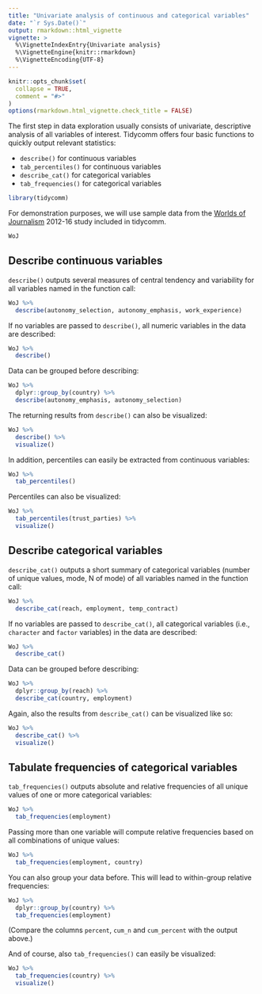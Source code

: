 ```yaml
---
title: "Univariate analysis of continuous and categorical variables"
date: "`r Sys.Date()`"
output: rmarkdown::html_vignette
vignette: >
  %\VignetteIndexEntry{Univariate analysis}
  %\VignetteEngine{knitr::rmarkdown}
  %\VignetteEncoding{UTF-8}
---
```


```r
knitr::opts_chunk$set(
  collapse = TRUE,
  comment = "#>"
)
options(rmarkdown.html_vignette.check_title = FALSE)
```

The first step in data exploration usually consists of univariate, descriptive analysis of all variables of interest. Tidycomm offers four basic functions to quickly output relevant statistics:

- `describe()` for continuous variables
- `tab_percentiles()` for continuous variables
- `describe_cat()` for categorical variables
- `tab_frequencies()` for categorical variables

```r
library(tidycomm)
```

For demonstration purposes, we will use sample data from the [Worlds of Journalism](https://worldsofjournalism.org/) 2012-16 study included in tidycomm. 

```r
WoJ
```


## Describe continuous variables

`describe()` outputs several measures of central tendency and variability for all variables named in the function call:

```r
WoJ %>%  
  describe(autonomy_selection, autonomy_emphasis, work_experience)
```

If no variables are passed to `describe()`, all numeric variables in the data are described:

```r
WoJ %>% 
  describe()
```

Data can be grouped before describing:

```r
WoJ %>%  
  dplyr::group_by(country) %>% 
  describe(autonomy_emphasis, autonomy_selection)
```

The returning results from `describe()` can also be visualized:

```r
WoJ %>% 
  describe() %>% 
  visualize()
```

In addition, percentiles can easily be extracted from continuous variables:

```r
WoJ %>% 
  tab_percentiles()
```

Percentiles can also be visualized:

```r
WoJ %>% 
  tab_percentiles(trust_parties) %>% 
  visualize()
```



## Describe categorical variables

`describe_cat()` outputs a short summary of categorical variables (number of unique values, mode, N of mode) of all variables named in the function call:

```r
WoJ %>% 
  describe_cat(reach, employment, temp_contract)
```

If no variables are passed to `describe_cat()`, all categorical variables (i.e., `character` and `factor` variables) in the data are described:

```r
WoJ %>% 
  describe_cat()
```

Data can be grouped before describing:

```r
WoJ %>% 
  dplyr::group_by(reach) %>% 
  describe_cat(country, employment)
```

Again, also the results from `describe_cat()` can be visualized like so:

```r
WoJ %>% 
  describe_cat() %>% 
  visualize()
```

## Tabulate frequencies of categorical variables

`tab_frequencies()` outputs absolute and relative frequencies of all unique values of one or more categorical variables:

```r
WoJ %>%  
  tab_frequencies(employment)
```

Passing more than one variable will compute relative frequencies based on all combinations of unique values:

```r
WoJ %>%  
  tab_frequencies(employment, country)
```

You can also group your data before. This will lead to within-group relative frequencies:

```r
WoJ %>% 
  dplyr::group_by(country) %>%  
  tab_frequencies(employment)
```

(Compare the columns `percent`, `cum_n` and `cum_percent` with the output above.)

And of course, also `tab_frequencies()` can easily be visualized:

```r
WoJ %>% 
  tab_frequencies(country) %>% 
  visualize()
```

